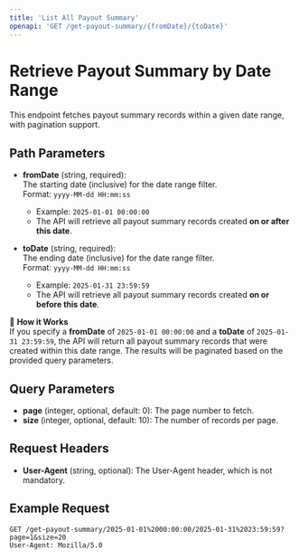 ```yaml
---
title: 'List All Payout Summary'
openapi: 'GET /get-payout-summary/{fromDate}/{toDate}'
---
```


# Retrieve Payout Summary by Date Range

This endpoint fetches payout summary records within a given date range, with pagination support.

## Path Parameters

- **fromDate** (string, required):  
  The starting date (inclusive) for the date range filter.  
  Format: `yyyy-MM-dd HH:mm:ss`  
  - Example: `2025-01-01 00:00:00`  
  - The API will retrieve all payout summary records created **on or after this date**.

- **toDate** (string, required):  
  The ending date (inclusive) for the date range filter.  
  Format: `yyyy-MM-dd HH:mm:ss`  
  - Example: `2025-01-31 23:59:59`  
  - The API will retrieve all payout summary records created **on or before this date**.

📌 **How it Works**  
If you specify a **fromDate** of `2025-01-01 00:00:00` and a **toDate** of `2025-01-31 23:59:59`, the API will return all payout summary records that were created within this date range. The results will be paginated based on the provided query parameters.

## Query Parameters

- **page** (integer, optional, default: 0): The page number to fetch.
- **size** (integer, optional, default: 10): The number of records per page.

## Request Headers

- **User-Agent** (string, optional): The User-Agent header, which is not mandatory.

## Example Request

```http
GET /get-payout-summary/2025-01-01%2000:00:00/2025-01-31%2023:59:59?page=1&size=20
User-Agent: Mozilla/5.0
